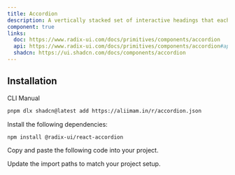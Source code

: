 ```yaml
---
title: Accordion
description: A vertically stacked set of interactive headings that each reveal a section of content.
component: true
links:
  doc: https://www.radix-ui.com/docs/primitives/components/accordion
  api: https://www.radix-ui.com/docs/primitives/components/accordion#api-reference
  shadcn: https://ui.shadcn.com/docs/components/accordion
---
```

  
<ComponentPreview
  name="accordion-01"
  className="[&_.preview>[data-orientation=vertical]]:sm:max-w-[80%] **:[.preview]:min-h-[650px]"
  description="An accordion with three items"
  align="start"
/>

<ComponentPreview
  name="accordion-02"
  className="[&_.preview>[data-orientation=vertical]]:sm:max-w-[80%] **:[.preview]:min-h-[1000px] lg:**:[.preview]:min-h-[1000px] xl:**:[.preview]:min-h-[950px]"
  description="An accordion with three items"
  align="start"
/>

<ComponentPreview
  name="accordion-03"
  className="[&_.preview>[data-orientation=vertical]]:sm:max-w-[80%] **:[.preview]:min-h-[750px] md:**:[.preview]:min-h-[550px]"
  description="An accordion with three items"
  align="start"
/>

<ComponentPreview
  name="accordion-04"
  className="[&_.preview>[data-orientation=vertical]]:sm:max-w-[80%] **:[.preview]:min-h-[650px]"
  description="An accordion with three items"
  align="start"
/>

<ComponentPreview
  name="accordion-05"
  className="[&_.preview>[data-orientation=vertical]]:sm:max-w-[80%] **:[.preview]:min-h-[650px]"
  description="An accordion with three items"
  align="start"
/>
 

## Installation

<CodeTabs>

<TabsList>
  <TabsTrigger value="cli">CLI</TabsTrigger>
  <TabsTrigger value="manual">Manual</TabsTrigger>
</TabsList>

<TabsContent value="cli">

```bash
pnpm dlx shadcn@latest add https://aliimam.in/r/accordion.json
```

</TabsContent>

<TabsContent value="manual">

<Steps>

<Step>Install the following dependencies:</Step>

```bash
npm install @radix-ui/react-accordion
```

<Step>Copy and paste the following code into your project.</Step>

<ComponentSource name="accordion" title="components/ui/accordion.tsx" />

<Step>Update the import paths to match your project setup.</Step>

</Steps>

</TabsContent>

</CodeTabs>
 